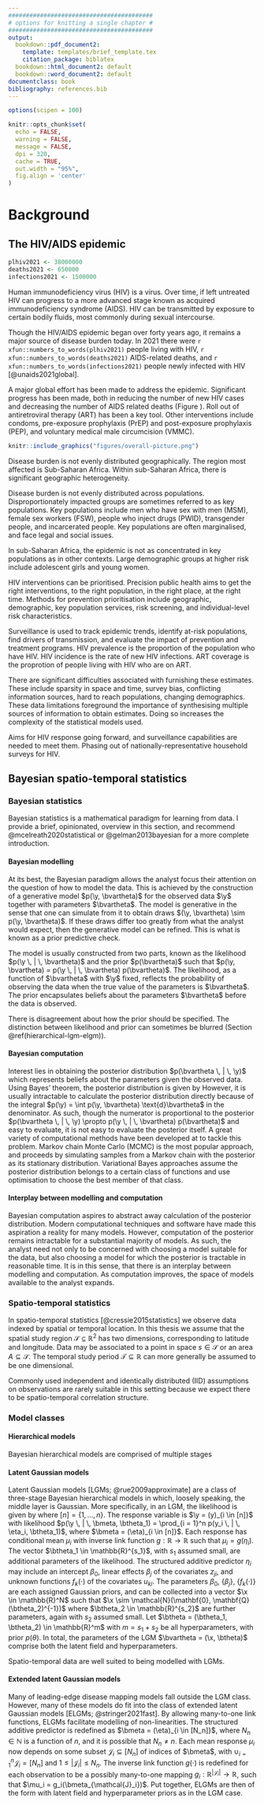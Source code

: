 ```yaml
---
#########################################
# options for knitting a single chapter #
#########################################
output:
  bookdown::pdf_document2:
    template: templates/brief_template.tex
    citation_package: biblatex
  bookdown::html_document2: default
  bookdown::word_document2: default
documentclass: book
bibliography: references.bib
---
```


```r
options(scipen = 100)

knitr::opts_chunk$set(
  echo = FALSE,
  warning = FALSE,
  message = FALSE,
  dpi = 320,
  cache = TRUE,
  out.width = "95%",
  fig.align = 'center'
)
```

# Background {#background}
\adjustmtc
\markboth{Background}{}
<!-- For PDF output, include these two LaTeX commands after unnumbered chapter headings, otherwise the mini table of contents and the running header will show the previous chapter -->

## The HIV/AIDS epidemic

```r
plhiv2021 <- 38000000
deaths2021 <- 650000
infections2021 <- 1500000
```

<!-- What is HIV -->
Human immunodeficiency virus (HIV) is a virus.
Over time, if left untreated HIV can progress to a more advanced stage known as acquired immunodeficiency syndrome (AIDS).
HIV can be transmitted by exposure to certain bodily fluids, most commonly during sexual intercourse.

<!-- The extent of HIV as a problem -->
Though the HIV/AIDS epidemic began over forty years ago, it remains a major source of disease burden today.
In 2021 there were `r xfun::numbers_to_words(plhiv2021)` people living with HIV, `r xfun::numbers_to_words(deaths2021)` AIDS-related deaths, and `r xfun::numbers_to_words(infections2021)` people newly infected with HIV [@unaids2021global].

<!-- What is being done -->
A major global effort has been made to address the epidemic.
Significant progress has been made, both in reducing the number of new HIV cases and decreasing the number of AIDS related deaths (Figure \ref{fig:overall-picture}).
Roll out of antiretroviral therapy (ART) has been a key tool.
Other interventions include condoms, pre-exposure prophylaxis (PrEP) and post-exposure prophylaxis (PEP), and voluntary medical male circumcision (VMMC).

```r
knitr::include_graphics("figures/overall-picture.png")
```

<!-- Uneven burden in space -->
Disease burden is not evenly distributed geographically.
The region most affected is Sub-Saharan Africa.
Within sub-Saharan Africa, there is significant geographic heterogeneity.

<!-- Uneven burden across people -->
Disease burden is not evenly distributed across populations.
Disproportionately impacted groups are sometimes referred to as key populations.
Key populations include men who have sex with men (MSM), female sex workers (FSW), people who inject drugs (PWID), transgender people, and incarcerated people.
Key populations are often marginalised, and face legal and social issues.

<!-- How difuse is burden -->
In sub-Saharan Africa, the epidemic is not as concentrated in key populations as in other contexts.
Large demographic groups at higher risk include adolescent girls and young women.

<!-- Prioritisation of interventions  -->
HIV interventions can be prioritised.
Precision public health aims to get the right interventions, to the right population, in the right place, at the right time.
Methods for prevention prioritisation include geographic, demographic, key population services, risk screening, and individual-level risk characteristics.

<!-- What is surveillance and how can it be used to meet these needs -->
Surveillance is used to track epidemic trends, identify at-risk populations, find drivers of transmission, and evaluate the impact of prevention and treatment programs.
HIV prevalence is the proportion of the population who have HIV.
HIV incidence is the rate of new HIV infections.
ART coverage is the proprotion of people living with HIV who are on ART.

<!-- Why is surveillance difficult -->
There are significant difficulties associated with furnishing these estimates.
These include sparsity in space and time, survey bias, conflicting information sources, hard to reach populations, changing demographics.
These data limitations foreground the importance of synthesising multiple sources of information to obtain estimates.
Doing so increases the complexity of the statistical models used.

<!-- Future trends in surveillance -->
Aims for HIV response going forward, and surveillance capabilities are needed to meet them.
Phasing out of nationally-representative household surveys for HIV.

## Bayesian spatio-temporal statistics

### Bayesian statistics

Bayesian statistics is a mathematical paradigm for learning from data.
I provide a brief, opinionated, overview in this section, and recommend @mcelreath2020statistical or @gelman2013bayesian for a more complete introduction.

#### Bayesian modelling

At its best, the Bayesian paradigm allows the analyst focus their attention on the question of how to model the data.
This is achieved by the construction of a generative model $p(\y, \bvartheta)$ for the observed data $\y$ together with parameters $\bvartheta$.
The model is generative in the sense that one can simulate from it to obtain draws $(\y, \bvartheta) \sim p(\y, \bvartheta)$.
If these draws differ too greatly from what the analyst would expect, then the generative model can be refined.
This is what is known as a prior predictive check.

The model is usually constructed from two parts, known as the likelihood $p(\y \, | \, \bvartheta)$ and the prior $p(\bvartheta)$ such that $p(\y, \bvartheta) = p(\y \, | \, \bvartheta) p(\bvartheta)$.
The likelihood, as a function of $\bvartheta$ with $\y$ fixed, reflects the probability of observing the data when the true value of the parameters is $\bvartheta$.
The prior encapsulates beliefs about the parameters $\bvartheta$ before the data is observed.

There is disagreement about how the prior should be specified.
The distinction between likelihood and prior can sometimes be blurred (Section \@ref(hierarchical-lgm-elgm)).

#### Bayesian computation

Interest lies in obtaining the posterior distribution $p(\bvartheta \, | \, \y)$ which represents beliefs about the parameters given the observed data.
Using Bayes' theorem, the posterior distribution is given by
\begin{equation}
p(\bvartheta \, | \, \y) = \frac{p(\y \, | \, \bvartheta) p(\bvartheta)}{p(\y)}. \label{eq:posterior}
\end{equation}
However, it is usually intractable to calculate the posterior distribution directly because of the integral $p(\y) = \int p(\y, \bvartheta) \text{d}\bvartheta$ in the denominator.
As such, though the numerator is proportional to the posterior $p(\bvartheta \, | \, \y) \propto p(\y \, | \, \bvartheta) p(\bvartheta)$ and easy to evaluate, it is not easy to evaluate the posterior itself.
A great variety of computational methods have been developed at to tackle this problem.
Markov chain Monte Carlo (MCMC) is the most popular approach, and proceeds by simulating samples from a Markov chain with the posterior as its stationary distribution.
Variational Bayes approaches assume the posterior distribution belongs to a certain class of functions and use optimisation to choose the best member of that class.

#### Interplay between modelling and computation

Bayesian computation aspires to abstract away calculation of the posterior distribution.
Modern computational techniques and software have made this aspiration a reality for many models.
However, computation of the posterior remains intractable for a substantial majority of models.
As such, the analyst need not only to be concerned with choosing a model suitable for the data, but also choosing a model for which the posterior is tractable in reasonable time.
It is in this sense, that there is an interplay between modelling and computation.
As computation improves, the space of models available to the analyst expands.

### Spatio-temporal statistics

In spatio-temporal statistics [@cressie2015statistics] we observe data indexed by spatial or temporal location.
In this thesis we assume that the spatial study region $\mathcal{S} \subseteq \mathbb{R}^2$ has two dimensions, corresponding to latitude and longitude.
Data may be associated to a point in space $s \in \mathcal{S}$ or an area $A \subseteq \mathcal{S}$.
The temporal study period $\mathcal{T} \subseteq \mathbb{R}$ can more generally be assumed to be one dimensional.

Commonly used independent and identically distributed (IID) assumptions on observations are rarely suitable in this setting because we expect there to be spatio-temporal correlation structure.

### Model classes {#hierarchical-lgm-elgm}

#### Hierarchical models {#hierarchical}

Bayesian hierarchical models are comprised of multiple stages
\begin{align*}
p(\x, \btheta \, | \, \y) \propto p(\y, \x, \btheta) = p(\y \, | \, \x, \btheta) p(\x \, | \, \btheta) p(\btheta).
\end{align*}

#### Latent Gaussian models

Latent Gaussian models [LGMs; @rue2009approximate] are a class of three-stage Bayesian hierarchical models in which, loosely speaking, the middle layer is Gaussian.
More specifically, in an LGM, the likelihood is given by
\begin{align*}
y_i &\sim p(y_i \, | \, \eta_i, \theta_1), \quad i \in [n]\\
\mu_i &= \mathbb{E}(y_i \, | \, \eta_i) = g(\eta_i), \\
\eta_i &= \beta_0 + \sum_{l = 1}^{p} \beta_j z_{ji} + \sum_{k = 1}^{r} f_k(u_{ki}),
\end{align*}
where $[n] = \{1, \ldots, n\}$.
The response variable is $\y = (y)_{i \in [n]}$ with likelihood $p(\y \, | \, \bmeta, \btheta_1) = \prod_{i = 1}^n p(y_i \, | \, \eta_i, \btheta_1)$, where $\bmeta = (\eta)_{i \in [n]}$.
Each response has conditional mean $\mu_i$ with inverse link function $g: \mathbb{R} \to \mathbb{R}$ such that $\mu_i = g(\eta_i)$.
The vector $\btheta_1 \in \mathbb{R}^{s_1}$, with $s_1$ assumed small, are additional parameters of the likelihood.
The structured additive predictor $\eta_i$ may include an intercept $\beta_0$, linear effects $\beta_j$ of the covariates $z_{ji}$, and unknown functions $f_k(\cdot)$ of the covariates $u_{ki}$.
The parameters $\beta_0$, $\{\beta_j\}$, $\{f_k(\cdot)\}$ are each assigned Gaussian priors, and can be collected into a vector $\x \in \mathbb{R}^N$ such that $\x \sim \mathcal{N}(\mathbf{0}, \mathbf{Q}(\btheta_2)^{-1})$ where $\btheta_2 \in \mathbb{R}^{s_2}$ are further parameters, again with $s_2$ assumed small.
Let $\btheta = (\btheta_1, \btheta_2) \in \mathbb{R}^m$ with $m = s_1 + s_2$ be all hyperparameters, with prior $p(\theta)$.
In total, the parameters of the LGM $\bvartheta = (\x, \btheta)$ comprise both the latent field and hyperparameters.

Spatio-temporal data are well suited to being modelled with LGMs.

#### Extended latent Gaussian models

<!-- Strictly speaking, many-to-one is not an issue for `R-INLA`, the latent field is implemented as a concatenation of many vectors already e.g. for $\eta_i = \beta_0 + \phi_i$ with $i = 1, \ldots, n$ the latent field is $(\eta_1, \ldots, \eta_n, \beta_0, \phi_1, \ldots, \phi_n)^\top$ of dimension $2n + 1$ -->
<!-- Finn Lindgren is working on a method for non-linear predictors, called the [iterative INLA method](https://github.com/inlabru-org/inlabru/blob/55896f10d563c14e34cab577b29b733aac051f86/vignettes/method.Rmd). More [slides](https://informatique-mia.inrae.fr/reseau-resste/sites/default/files/2020-09/slides-Lindgren_Avignon2018.pdf) here -->
<!-- Thesis work of [Follestad](https://cds.cern.ch/record/639625/files/sis-2003-305.pdf) that stayed as a preprint -->

Many of leading-edge disease mapping models fall outside the LGM class.
<!-- There are other complex models from [ecology](https://www.bioss.ac.uk/rsse/2013/September2013slides-Illian.pdf) that can't currently be fit using `R-INLA` -->
However, many of these models do fit into the class of extended latent Gaussian models [ELGMs; @stringer2021fast].
By allowing many-to-one link functions, ELGMs facilitate modelling of non-linearities.
The structured additive predictor is redefined as $\bmeta = (\eta)_{i \in [N_n]}$, where $N_n \in \mathbb{N}$ is a function of $n$, and it is possible that $N_n \neq n$.
Each mean response $\mu_i$ now depends on some subset $\mathcal{J}_i \subseteq [N_n]$ of indices of $\bmeta$, with $\cup_{i = 1}^n \mathcal{J}_i = [N_n]$ and $1 \leq |\mathcal{J}_i| \leq N_n$.
The inverse link function $g(\cdot)$ is redefined for each observation to be a possibly many-to-one mapping $g_i: \mathbb{R}^{|\mathcal{J}_i|} \to \mathbb{R}$, such that $\mu_i = g_i(\bmeta_{\mathcal{J}_i})$.
Put together, ELGMs are then of the form
\begin{align*}
y_i &\sim p(y_i \, | \, \bmeta_{\mathcal{J}_i}, \btheta_1), \quad i \in [n] \\
\mu_i &= \mathbb{E}(y_i \, | \, \bmeta_{\mathcal{J}_i}) = g_i(\bmeta_{\mathcal{J}_i}), \\
\eta_j &= \beta_0 + \sum_{l = 1}^{p} \beta_j z_{ji} + \sum_{k = 1}^{r} f_k(u_{ki}), \quad j \in [N_n],
\end{align*}
with latent field and hyperparameter priors as in the LGM case.
